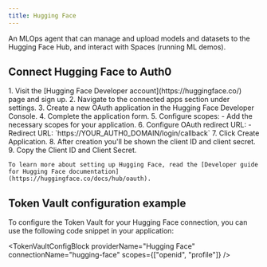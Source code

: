 ```yaml
---
title: Hugging Face
---
```




An MLOps agent that can manage and upload models and datasets to the Hugging Face Hub, and interact with Spaces (running ML demos).

## Connect Hugging Face to Auth0

<Steps>
  <Step title="Hugging Face setup">
    1. Visit the [Hugging Face Developer account](https://huggingface.co/) page and sign up.
    2. Navigate to the connected apps section under settings.
    3. Create a new OAuth application in the Hugging Face Developer Console.
    4. Complete the application form.
    5. Configure scopes:
       - Add the necessary scopes for your application.
    6. Configure OAuth redirect URL:
       - Redirect URL: `https://YOUR_AUTH0_DOMAIN/login/callback`
       <FindDomainInfoBlock />
    7. Click Create Application.
    8. After creation you'll be shown the client ID and client secret.
    9. Copy the Client ID and Client Secret.

    To learn more about setting up Hugging Face, read the [Developer guide for Hugging Face documentation](https://huggingface.co/docs/hub/oauth).
  </Step>
  <Step title="Auth0 setup">
    <Auth0SetupBlock providerName="Hugging Face"  />
  </Step>
</Steps>

<IntegrationInfoBlock providerName="Hugging Face" />

## Token Vault configuration example

To configure the Token Vault for your Hugging Face connection, you can use the following code snippet in your application:

<TokenVaultConfigBlock 
  providerName="Hugging Face"
  connectionName="hugging-face"
  scopes={["openid", "profile"]}
/>

<NextStepsBlock />
